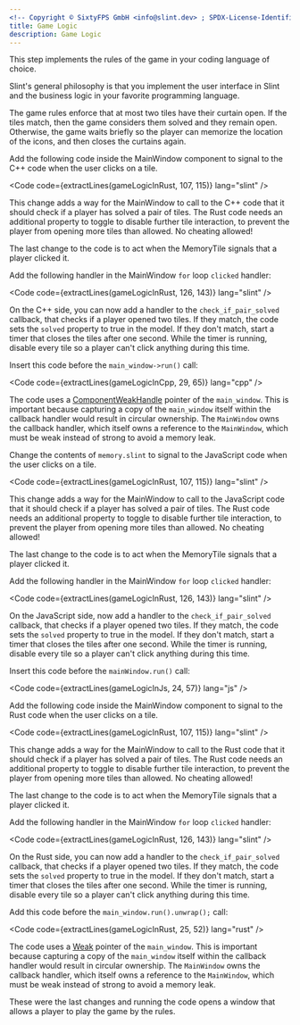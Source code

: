 ```yaml
---
<!-- Copyright © SixtyFPS GmbH <info@slint.dev> ; SPDX-License-Identifier: MIT -->
title: Game Logic
description: Game Logic
---
```



This step implements the rules of the game in your coding language of choice.

Slint's general philosophy is that you implement the user interface in Slint and the business logic in your favorite programming
language.

The game rules enforce that at most two tiles have their curtain open. If the tiles match, then the game
considers them solved and they remain open. Otherwise, the game waits briefly so the player can memorize
the location of the icons, and then closes the curtains again.

<Tabs syncKey="dev-language">
<TabItem label="C++">

Add the following code inside the <span class="hljs-title">MainWindow</span> component to signal to the C++ code when the user clicks on a tile.


<Code code={extractLines(gameLogicInRust, 107, 115)} lang="slint"  />

This change adds a way for the <span class="hljs-title">MainWindow</span> to call to the C++ code that it should
check if a player has solved a pair of tiles. The Rust code needs an additional property to toggle to disable further
tile interaction, to prevent the player from opening more tiles than allowed. No cheating allowed!

The last change to the code is to act when the <span class="hljs-title">MemoryTile</span> signals that a player clicked it.

Add the following handler in the <span class="hljs-title">MainWindow</span> `for` loop `clicked` handler:

<Code code={extractLines(gameLogicInRust, 126, 143)} lang="slint"  />


On the C++ side, you can now add a handler to the `check_if_pair_solved` callback, that checks if a player opened two tiles.
If they match, the code sets the `solved` property to true in the model. If they don't
match, start a timer that closes the tiles after one second. While the timer is running, disable every tile so
a player can't click anything during this time.

Insert this code before the `main_window->run()` call:


<Code code={extractLines(gameLogicInCpp, 29, 65)} lang="cpp"  />


The code uses a [ComponentWeakHandle](https://slint.dev/docs/cpp/api/classslint_1_1ComponentWeakHandle) pointer of the `main_window`. This is
important because capturing a copy of the `main_window` itself within the callback handler would result in circular ownership.
The `MainWindow` owns the callback handler, which itself owns a reference to the `MainWindow`, which must be weak
instead of strong to avoid a memory leak.

</TabItem>
<TabItem label="NodeJS">

Change the contents of `memory.slint` to signal to the JavaScript code when the user clicks on a tile.

<Code code={extractLines(gameLogicInRust, 107, 115)} lang="slint"  />

This change adds a way for the <span class="hljs-title">MainWindow</span> to call to the JavaScript code that it should
check if a player has solved a pair of tiles. The Rust code needs an additional property to toggle to disable further
tile interaction, to prevent the player from opening more tiles than allowed. No cheating allowed!

The last change to the code is to act when the <span class="hljs-title">MemoryTile</span> signals that a player clicked it.

Add the following handler in the <span class="hljs-title">MainWindow</span> `for` loop `clicked` handler:

<Code code={extractLines(gameLogicInRust, 126, 143)} lang="slint"  />

On the JavaScript side, now add a handler to the `check_if_pair_solved` callback, that checks if a player opened two tiles. If they match, the code sets the `solved` property to true in the model. If they don't
match, start a timer that closes the tiles after one second. While the timer is running, disable every tile so
a player can't click anything during this time.

Insert this code before the `mainWindow.run()` call:


<Code code={extractLines(gameLogicInJs, 24, 57)} lang="js"  />
</TabItem>

<TabItem label="Rust">

Add the following code inside the <span class="hljs-title">MainWindow</span> component to signal to the Rust code when the user clicks on a tile.

<Code code={extractLines(gameLogicInRust, 107, 115)} lang="slint"  />

This change adds a way for the <span class="hljs-title">MainWindow</span> to call to the Rust code that it should
check if a player has solved a pair of tiles. The Rust code needs an additional property to toggle to disable further
tile interaction, to prevent the player from opening more tiles than allowed. No cheating allowed!

The last change to the code is to act when the <span class="hljs-title">MemoryTile</span> signals that a player clicked it.

Add the following handler in the <span class="hljs-title">MainWindow</span> `for` loop `clicked` handler:

<Code code={extractLines(gameLogicInRust, 126, 143)} lang="slint"  />

On the Rust side, you can now add a handler to the `check_if_pair_solved` callback, that checks if a player opened two tiles.
If they match, the code sets the `solved` property to true in the model. If they don't
match, start a timer that closes the tiles after one second. While the timer is running, disable every tile so
a player can't click anything during this time.

Add this code before the `main_window.run().unwrap();` call:

<Code code={extractLines(gameLogicInRust, 25, 52)} lang="rust"  />

The code uses a [Weak](https://slint.dev/docs/rust/slint/struct.Weak) pointer of the `main_window`. This is
important because capturing a copy of the `main_window` itself within the callback handler would result in circular ownership.
The `MainWindow` owns the callback handler, which itself owns a reference to the `MainWindow`, which must be weak
instead of strong to avoid a memory leak.

</TabItem>
</Tabs>

These were the last changes and running the code opens a window that allows a player to play the game by the rules.
